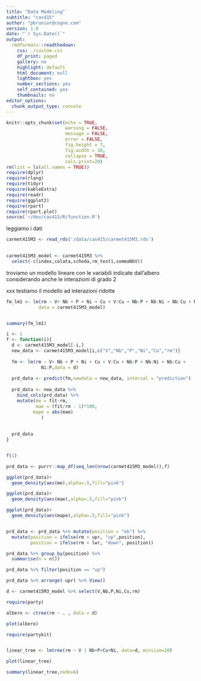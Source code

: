 ```yaml
---
title: "Data Modeling"
subtitle: "cas415"
author: "pbrunier@cogne.com"
version: 1.0 
date: "`r Sys.Date()`"
output:
  rmdformats::readthedown:
    css: ./custom.css
    df_print: paged
    gallery: no
    highlight: default
    html_document: null
    lightbox: yes
    number_sections: yes
    self_contained: yes
    thumbnails: no
editor_options:
  chunk_output_type: console
---
```


```r
knitr::opts_chunk$set(echo = TRUE,
                      warning = FALSE,
                      message = FALSE,
                      error = FALSE,
                      fig.height = 7,
                      fig.width = 10,
                      collapse = TRUE,
                      cols.print=20)
rm(list = ls(all.names = TRUE))
require(dplyr)
require(rlang)
require(tidyr)
require(kableExtra)
require(readr)
require(ggplot2)
require(rpart)
require(rpart.plot)
source('~/dev/cas415/R/function.R')
```

leggiamo i dati 

```r
carmet415M3 <- read_rds('/data/cas415/carmet415M3.rds')
                       
```

```r
carmet415M3_model <- carmet415M3 %>% 
  select(-c(index,colata,scheda,rm_test1,sommaNbV))
```

troviamo un modello lineare con le variabili indicate dall'albero considerando anche le interazioni di grado 2

xxx
testiamo il modello ad interazioni ridotte

```r

fm_lm1 <- lm(rm ~ V+ Nb + P + Ni + Cu + V:Cu + Nb:P + Nb:Ni + Nb:Cu + Ni:P,
            data = carmet415M3_model)


summary(fm_lm1)
```

```r

i <- 1
f <- function(i){
  d <- carmet415M3_model[-i,]
  new_data <- carmet415M3_model[i,c("V","Nb","P","Ni","Cu","rm")]  
  
  fm <- lm(rm ~ V+ Nb + P + Ni + Cu + V:Cu + Nb:P + Nb:Ni + Nb:Cu +
             Ni:P,data = d)
  
  prd_data <- predict(fm,newdata = new_data, interval = "prediction")
  
  prd_data <- new_data %>% 
    bind_cols(prd_data) %>% 
    mutate(me = fit-rm,
           mae = (fit/rm - 1)*100,
          mape = abs(mae)
             ) 
  
  
  prd_data
}


f(1)

prd_data <- purrr::map_df(seq_len(nrow(carmet415M3_model)),f)

ggplot(prd_data)+
  geom_density(aes(me),alpha=.5,fill="pink")

ggplot(prd_data)+
  geom_density(aes(mae),alpha=.5,fill="pink")

ggplot(prd_data)+
  geom_density(aes(mape),alpha=.5,fill="pink")


prd_data <- prd_data %>% mutate(position = "ok") %>% 
  mutate(position = ifelse(rm > upr, "up",position),
         position = ifelse(rm < lwr, "down", position))

prd_data %>% group_by(position) %>% 
  summarise(n = n())

prd_data %>% filter(position == "up") 

prd_data %>% arrange(-upr) %>% View()

```

```r

d <- carmet415M3_model %>% select(V,Nb,P,Ni,Cu,rm)

require(party)

albero <- ctree(rm ~ . , data = d)

plot(albero)

require(partykit)


linear_tree <- lmtree(rm ~ V | Nb+P+Cu+Ni, data=d, minsize=20)

plot(linear_tree)

summary(linear_tree,node=6)

```


